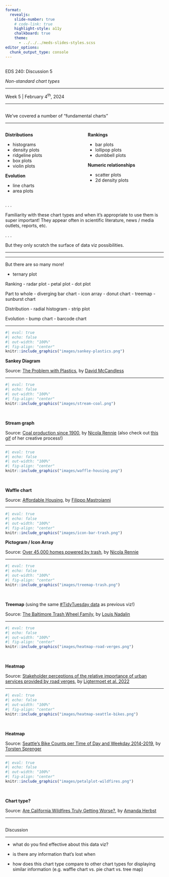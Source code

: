 ```yaml
---
format: 
  revealjs:
    slide-number: true
    # code-link: true
    highlight-style: a11y
    chalkboard: true
    theme: 
      - ../../../meds-slides-styles.scss
editor_options: 
  chunk_output_type: console
---
```


## {#title-slide data-menu-title="Title Slide" background="#047C91"} 

[EDS 240: Discussion 5]{.custom-title}

[*Non-standard chart types*]{.custom-subtitle}

<hr class="hr-dark-blue">

[Week 5 | February 4^th^, 2024]{.custom-subtitle3}

---

## {#fundamental-charts data-menu-title="Fundamental charts"}

[We've covered a number of "fundamental charts"]{.slide-title2}

<hr>

:::: {.columns}
::: {.column width="50%"}
[**Distributions**]{.body-text-m}

- histograms
- density plots
- ridgeline plots
- box plots
- violin plots

[**Evolution**]{.body-text-m}

- line charts
- area plots
:::

::: {.column width="50%"}
[**Rankings**]{.body-text-m}

- bar plots
- lollipop plots
- dumbbell plots

[**Numeric relationships**]{.body-text-m}

- scatter plots
- 2d density plots
:::
::::

. . .

::: {.center-text}
Familiarity with these chart types and when it's appropriate to use them is super important! They appear often in scientific literature, news / media outlets, reports, etc.
:::

. . . 

::: {.center-text}
But they only scratch the surface of data viz possibilities.
:::

---

<!-- ## {#tbd data-menu-title="Discussion questions"} -->

<!-- [Explore other ]{.slide-title} -->

<!-- <hr> -->




---

But there are so many more!

- ternary plot

Ranking
- radar plot
- petal plot
- dot plot

Part to whole
- diverging bar chart
- icon array
- donut chart
- treemap
- sunburst chart

Distribution
- radial histogram
- strip plot

Evolution
- bump chart
- barcode chart

---

```r
#| eval: true
#| echo: false
#| out-width: "100%"
#| fig-align: "center"
knitr::include_graphics("images/sankey-plastics.png")
```

::: {.footer}
**Sankey Diagram**

Source: [The Problem with Plastics](https://informationisbeautiful.net/visualizations/plastic-crisis-pollution-recycling-microplastics-bioplastics/#problem){target="_blank"}, by [David McCandless](https://davidmccandless.com/){target="_blank"}
:::

---

```r
#| eval: true
#| echo: false
#| out-width: "100%"
#| fig-align: "center"
knitr::include_graphics("images/stream-coal.png")
```

<br>

::: {.footer}
**Stream graph**

Source: [Coal production since 1900](https://github.com/nrennie/tidytuesday/tree/main/2024/2024-05-21){target="_blank"}, by [Nicola Rennie](https://nrennie.rbind.io/){target="_blank"} (also check out [this gif](https://github.com/nrennie/tidytuesday/blob/main/2024/2024-05-21/20240521.gif){target="_blank"} of her creative process!)
:::

---

```r
#| eval: true
#| echo: false
#| out-width: "100%"
#| fig-align: "center"
knitr::include_graphics("images/waffle-housing.png")
```

<br>

::: {.footer}
**Waffle chart**

Source: [Affordable Housing](https://public.tableau.com/app/profile/filippo.mastroianni/viz/AffordableHousing_2/Dashboard1){target="_blank"}, by [Filippo Mastroianni](https://public.tableau.com/app/profile/filippo.mastroianni/vizzes){target="_blank"}
:::

---

```r
#| eval: true
#| echo: false
#| out-width: "100%"
#| fig-align: "center"
knitr::include_graphics("images/icon-bar-trash.png")
```

::: {.footer}
**Pictogram / Icon Array**

Source: [Over 45,000 homes powered by trash](https://github.com/nrennie/tidytuesday/tree/main/2024/2024-03-05){target="_blank"}, by [Nicola Rennie](https://nrennie.rbind.io/){target="_blank"}
:::

---

```r
#| eval: true
#| echo: false
#| out-width: "100%"
#| fig-align: "center"
knitr::include_graphics("images/treemap-trash.png")
```

<br>

::: {.footer}
**Treemap** (using the same [#TidyTuesday data](https://github.com/rfordatascience/tidytuesday/blob/main/data/2024/2024-03-05/readme.md){target="_blank"} as previous viz!)

Source: [The Baltimore Trash Wheel Family](https://github.com/Haclio/TidyTuesday/blob/main/2024/2024-W10/trash.png){target="_blank"}, by [Louis Nadalin](https://bsky.app/profile/louisnadalin.bsky.social){target="_blank"}
:::

---

```r
#| eval: true
#| echo: false
#| out-width: "100%"
#| fig-align: "center"
knitr::include_graphics("images/heatmap-road-verges.png")
```

<br>

::: {.footer}
**Heatmap**

Source: [Stakeholder perceptions of the relative importance of urban services provided by road verges](https://www.researchgate.net/figure/Heatmap-visualisation-of-stakeholder-perceptions-of-the-relative-importance-of-urban_fig2_360983807){target="_blank"}, by [Ligtermoet et al. 2022](https://doi.org/10.1016/j.ufug.2022.127625){target="_blank"}
:::

---


```r
#| eval: true
#| echo: false
#| out-width: "100%"
#| fig-align: "center"
knitr::include_graphics("images/heatmap-seattle-bikes.png")
```

<br>

::: {.footer}
**Heatmap**

Source: [Seattle's Bike Counts per Time of Day and Weekday 2014-2019](https://github.com/spren9er/tidytuesday/blob/master/tidytuesday_201914_seattle_bike_counters.r){target="_blank"}, by [Torsten Sprenger](https://www.spren9er.de/){target="_blank"}
:::

---

```r
#| eval: true
#| echo: false
#| out-width: "100%"
#| fig-align: "center"
knitr::include_graphics("images/petalplot-wildfires.png")
```

<br>

::: {.footer}
**Chart type?**

Source: [Are California Wildfires Truly Getting Worse?](https://amandaherbst.github.io/blog/2024-03-12-ca-wildfires/){target="_blank"}, by [Amanda Herbst](https://amandaherbst.github.io/){target="_blank"}
:::

---

## {#discussion-questions data-menu-title="Discussion questions"}

[Discussion]{.slide-title}

<hr>

- what do you find effective about this data viz?
- is there any information that's lost when 

- how does this chart type compare to other chart types for displaying similar information (e.g. waffle chart vs. pie chart vs. tree map)




